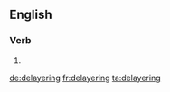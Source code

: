 ==English==

===Verb===
{{head|en|present participle}}

# {{present participle of|delayer|lang=en|nocat=1}}

[[de:delayering]]
[[fr:delayering]]
[[ta:delayering]]